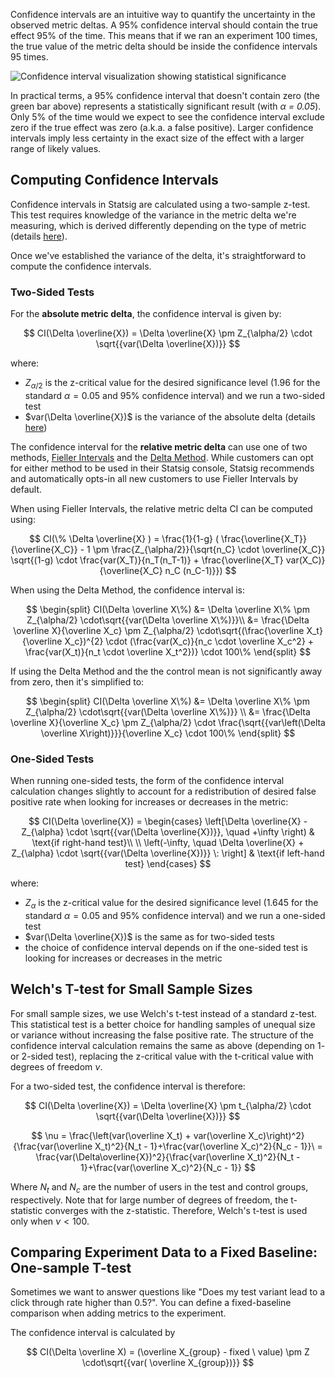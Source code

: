 Confidence intervals are an intuitive way to quantify the uncertainty in the observed metric deltas. A 95% confidence interval should contain the true effect 95% of the time. This means that if we ran an experiment 100 times, the true value of the metric delta should be inside the confidence intervals 95 times.

<Frame>
  <img src="https://user-images.githubusercontent.com/90343952/168382034-73afed14-d9f5-42cb-ade1-034526002a0b.png" alt="Confidence interval visualization showing statistical significance" />
</Frame>

In practical terms, a 95% confidence interval that doesn't contain zero (the green bar above) represents a statistically significant result (with _&alpha; = 0.05_). Only 5% of the time would we expect to see the confidence interval exclude zero if the true effect was zero (a.k.a. a false positive). Larger confidence intervals imply less certainty in the exact size of the effect with a larger range of likely values.

## Computing Confidence Intervals

Confidence intervals in Statsig are calculated using a two-sample z-test. This test requires knowledge of the variance in the metric delta we're measuring, which is derived differently depending on the type of metric (details [here](/stats-engine/variance)).

Once we've established the variance of the delta, it's straightforward to compute the confidence intervals.

### Two-Sided Tests

For the **absolute metric delta**, the confidence interval is given by:

$$
CI(\Delta \overline{X}) = \Delta \overline{X} \pm Z_{\alpha/2} \cdot \sqrt{{var(\Delta \overline{X})}}
$$

where:

- $Z_{\alpha/2}$ is the z-critical value for the desired significance level (1.96 for the standard $\alpha=0.05$ and 95% confidence interval) and we run a two-sided test
- $var(\Delta \overline{X})$ is the variance of the absolute delta (details [here](/stats-engine/variance))

The confidence interval for the **relative metric delta** can use one of two methods, [Fieller Intervals](/stats-engine/methodologies/fieller-intervals) and the [Delta Method](/stats-engine/methodologies/delta-method). While customers can opt for either method to be used in their Statsig console, Statsig recommends and automatically opts-in all new customers to use Fieller Intervals by default.

When using Fieller Intervals, the relative metric delta CI can be computed using:

$$
CI(\% \Delta \overline{X} ) = \frac{1}{1-g} ( \frac{\overline{X_T}}{\overline{X_C}} - 1 \pm \frac{Z_{\alpha/2}}{\sqrt{n_C} \cdot \overline{X_C}} \sqrt{(1-g) \cdot \frac{var(X_T)}{n_T(n_T-1)} + \frac{\overline{X_T} var(X_C)}{\overline{X_C} n_C (n_C-1)}})
$$

When using the Delta Method, the confidence interval is:

$$
\begin{split}
CI(\Delta \overline X\%)
&= \Delta \overline X\% \pm Z_{\alpha/2} \cdot\sqrt{{var(\Delta \overline X\%)}}\\
&= \frac{\Delta \overline X}{\overline X_c} \pm Z_{\alpha/2} \cdot\sqrt{(\frac{\overline X_t}{\overline X_c})^{2} \cdot (\frac{var(X_c)}{n_c \cdot \overline X_c^2} + \frac{var(X_t)}{n_t \cdot \overline X_t^2})} \cdot 100\%
\end{split}
$$

If using the Delta Method and the the control mean is not significantly away from zero, then it's simplified to:

$$
\begin{split}
CI(\Delta \overline X\%)
&= \Delta \overline X\% \pm Z_{\alpha/2} \cdot\sqrt{{var(\Delta \overline X\%)}} \\
&= \frac{\Delta \overline X}{\overline X_c} \pm Z_{\alpha/2} \cdot \frac{\sqrt{{var\left(\Delta \overline X\right)}}}{\overline X_c} \cdot 100\%
\end{split}
$$

### One-Sided Tests

When running one-sided tests, the form of the confidence interval calculation changes slightly to account for a redistribution of desired false positive rate when looking for increases or decreases in the metric:

$$
CI(\Delta \overline{X}) = \begin{cases}
\left[\Delta \overline{X} - Z_{\alpha} \cdot \sqrt{{var(\Delta \overline{X})}}, \quad +\infty  \right) & \text{if right-hand test}\\
\\
\left(-\infty, \quad \Delta \overline{X} + Z_{\alpha} \cdot \sqrt{{var(\Delta \overline{X})}} \: \right] & \text{if left-hand test}
\end{cases}
$$

where:

- $Z_{\alpha}$ is the z-critical value for the desired significance level (1.645 for the standard $\alpha=0.05$ and 95% confidence interval) and we run a one-sided test
- $var(\Delta \overline{X})$ is the same as for two-sided tests
- the choice of confidence interval depends on if the one-sided test is looking for increases or decreases in the metric

## Welch's T-test for Small Sample Sizes

For small sample sizes, we use Welch's t-test instead of a standard z-test. This statistical test is a better choice for handling samples of unequal size or variance without increasing the false positive rate. The structure of the confidence interval calculation remains the same as above (depending on 1- or 2-sided test), replacing the z-critical value with the t-critical value with degrees of freedom $\nu$.

For a two-sided test, the confidence interval is therefore:

$$
CI(\Delta \overline{X}) = \Delta \overline{X} \pm t_{\alpha/2} \cdot \sqrt{{var(\Delta \overline{X})}}
$$

$$
\nu = \frac{\left(var(\overline X_t) + var(\overline X_c)\right)^2}{\frac{var(\overline X_t)^2}{N_t - 1}+\frac{var(\overline X_c)^2}{N_c - 1}}\
= \frac{var(\Delta\overline{X})^2}{\frac{var(\overline X_t)^2}{N_t - 1}+\frac{var(\overline X_c)^2}{N_c - 1}}
$$

Where $N_t$ and $N_c$ are the number of users in the test and control groups, respectively. Note that for large number of degrees of freedom, the t-statistic converges with the z-statistic. Therefore, Welch's t-test is used only when $\nu < 100$.

## Comparing Experiment Data to a Fixed Baseline: One-sample T-test

Sometimes we want to answer questions like "Does my test variant lead to a click through rate higher than 0.5?". You can define a fixed-baseline comparison when adding metrics to the experiment.

The confidence interval is calculated by

$$
CI(\Delta \overline X) = (\overline X_{group} - fixed \ value) \pm Z \cdot\sqrt{{var( \overline X_{group})}}
$$

